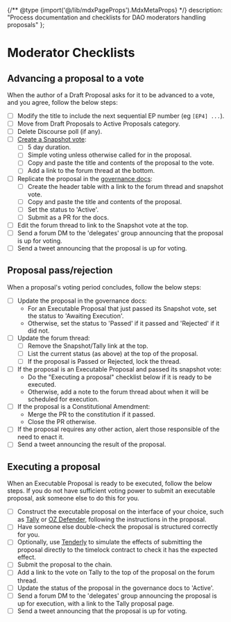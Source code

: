 {/** @type {import('@/lib/mdxPageProps').MdxMetaProps} */}
  description: "Process documentation and checklists for DAO moderators handling proposals"
};

# Moderator Checklists

## Advancing a proposal to a vote

When the author of a Draft Proposal asks for it to be advanced to a vote, and you agree, follow the below steps:

* [ ] Modify the title to include the next sequential EP number (eg `[EP4] ...`).
* [ ] Move from Draft Proposals to Active Proposals category.
* [ ] Delete Discourse poll (if any).
* [ ] [Create a Snapshot vote](https://snapshot.org/#/ens.eth/create):
  * [ ] 5 day duration.
  * [ ] Simple voting unless otherwise called for in the proposal.
  * [ ] Copy and paste the title and contents of the proposal to the vote.
  * [ ] Add a link to the forum thread at the bottom.
* [ ] Replicate the proposal in the [governance docs](../governance-proposals/):
  * [ ] Create the header table with a link to the forum thread and snapshot vote.
  * [ ] Copy and paste the title and contents of the proposal.
  * [ ] Set the status to 'Active'.
  * [ ] Submit as a PR for the docs.
* [ ] Edit the forum thread to link to the Snapshot vote at the top.
* [ ] Send a forum DM to the 'delegates' group announcing that the proposal is up for voting.
* [ ] Send a tweet announcing that the proposal is up for voting.

## Proposal pass/rejection

When a proposal's voting period concludes, follow the below steps:

* [ ] Update the proposal in the governance docs:
  * For an Executable Proposal that just passed its Snapshot vote, set the status to 'Awaiting Execution'.
  * Otherwise, set the status to 'Passed' if it passed and 'Rejected' if it did not.
* [ ] Update the forum thread:
  * [ ] Remove the Snapshot/Tally link at the top.
  * [ ] List the current status (as above) at the top of the proposal.
  * [ ] If the proposal is Passed or Rejected, lock the thread.
* [ ] If the proposal is an Executable Proposal and passed its snapshot vote:
  * Do the "Executing a proposal" checklist below if it is ready to be executed.
  * Otherwise, add a note to the forum thread about when it will be scheduled for execution.
* [ ] If the proposal is a Constitutional Amendment:
  * Merge the PR to the constitution if it passed.
  * Close the PR otherwise.
* [ ] If the proposal requires any other action, alert those responsible of the need to enact it.
* [ ] Send a tweet announcing the result of the proposal.

## Executing a proposal

When an Executable Proposal is ready to be executed, follow the below steps. If you do not have sufficient voting power to submit an executable proposal, ask someone else to do this for you.

* [ ] Construct the executable proposal on the interface of your choice, such as [Tally](https://www.withtally.com/governance/ens/proposal/new) or [OZ Defender](https://defender.openzeppelin.com/#/admin/contracts/mainnet-0x323A76393544d5ecca80cd6ef2A560C6a395b7E3/newAdminAction?), following the instructions in the proposal.
* [ ] Have someone else double-check the proposal is structured correctly for you.
* [ ] Optionally, use [Tenderly](https://dashboard.tenderly.co) to simulate the effects of submitting the proposal directly to the timelock contract to check it has the expected effect.
* [ ] Submit the proposal to the chain.
* [ ] Add a link to the vote on Tally to the top of the proposal on the forum thread.
* [ ] Update the status of the proposal in the governance docs to 'Active'.
* [ ] Send a forum DM to the 'delegates' group announcing the proposal is up for execution, with a link to the Tally proposal page.
* [ ] Send a tweet announcing that the proposal is up for voting.